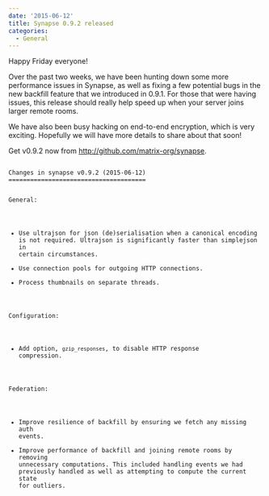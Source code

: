```yaml
---
date: '2015-06-12'
title: Synapse 0.9.2 released
categories:
  - General
---
```


Happy Friday everyone!

Over the past two weeks, we have been hunting down some more performance issues in Synapse, as well as fixing a few potential bugs in the new backfill feature that we introduced in 0.9.1. For those that were having issues, this release should really help speed up when your server joins larger remote rooms.

We have also been busy hacking on end-to-end encryption, which is very exciting. Hopefully we will have more details to share about that soon!

Get v0.9.2 now from <a href="http://github.com/matrix-org/synapse">http://github.com/matrix-org/synapse</a>.

<code>
Changes in synapse v0.9.2 (2015-06-12)
======================================

General:

* Use ultrajson for json (de)serialisation when a canonical encoding is not required. Ultrajson is significantly faster than simplejson in certain circumstances.
* Use connection pools for outgoing HTTP connections.
* Process thumbnails on separate threads.

Configuration:

* Add option, ``gzip_responses``, to disable HTTP response compression.

Federation:

* Improve resilience of backfill by ensuring we fetch any missing auth events.
* Improve performance of backfill and joining remote rooms by removing unnecessary computations. This included handling events we had previously handled as well as attempting to compute the current state for outliers.
</code>